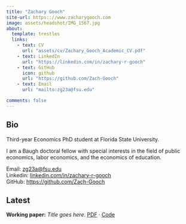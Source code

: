 ```yaml
---
title: "Zachary Gooch"
site-url: https:://www.zacharygooch.com
image: assets/headshot/IMG_1567.jpg
about:
  template: trestles
  links: 
    - text: CV
      url: "assets/cv/Zachary_Gooch_Academic_CV.pdf"
    - text: LinkedIn
      url: "https://linkedin.com/in/zachary-r-gooch"
    - text: GitHub
      icon: github
      url: "https://github.com/Zach-Gooch"
    - text: Email
      url: "mailto:zg23a@fsu.edu"

comments: false
---
```


::: column-page
# Bio

Third-year Economics PhD student at Florida State University. 

I am a Baugh doctoral fellow with special interests in the field of public economics, labor economics, and the economics of education.




Email: [zg23a\@fsu.edu](mailto:zg23a@fsu.edu){.email}\
Linkedin: [linkedin.com/in/zachary-r-gooch](https://www.linkedin.com/in/zachary-r-gooch)\
GitHub: <https://github.com/Zach-Gooch>

## Latest

**Working paper:** *Title goes here*. [PDF](assets/papers/working-paper.pdf){target="_blank"} · [Code](https://github.com/yourrepo){target="_blank"}
:::
